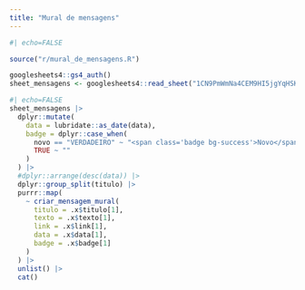 ```yaml
---
title: "Mural de mensagens"
---
```


```r
#| echo=FALSE

source("r/mural_de_mensagens.R")

googlesheets4::gs4_auth()
sheet_mensagens <- googlesheets4::read_sheet("1CN9PmWmNa4CEM9HI5jgYqHSK48K92n--BZWXglH5NVE", sheet = "mensagens")
```


```r
#| echo=FALSE
sheet_mensagens |>
  dplyr::mutate(
    data = lubridate::as_date(data),
    badge = dplyr::case_when(
      novo == "VERDADEIRO" ~ "<span class='badge bg-success'>Novo</span>",
      TRUE ~ ""
    )
  ) |> 
  #dplyr::arrange(desc(data)) |> 
  dplyr::group_split(titulo) |>
  purrr::map(
    ~ criar_mensagem_mural(
      titulo = .x$titulo[1],
      texto = .x$texto[1],
      link = .x$link[1],
      data = .x$data[1],
      badge = .x$badge[1]
    ) 
  ) |> 
  unlist() |> 
  cat()


```

